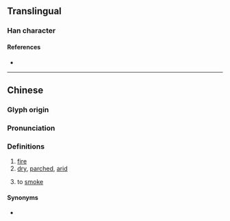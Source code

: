 {{character info}}
==Translingual==

===Han character===
{{Han char|rn=86|rad=火|as=09|sn=13|four=98861|canj=FTCW|ids=⿰火酋}}

====References====
* {{Han ref|kx=0678.040|dkj=19231|dj=1089.080|hdz=32219.020|uh=716A|ud=29034|bh=DE75|bd=56949}}

----

==Chinese==
{{zh-forms}}

===Glyph origin===
{{Han etym}}

===Pronunciation===
{{zh-pron
|m=qiú
|m-s=qiu1
|mc=y
|oc=y
|cat=n,v,a
}}

===Definitions===
{{zh-hanzi}}

# [[fire]]
# [[dry]], [[parched]], [[arid]]
# {{lb|zh|Southwestern Mandarin}} to [[smoke]]

====Synonyms====
* {{qualifier|Standard Mandarin}} {{zh-l|熏}}

{{zh-cat|Smoking|Fire}}